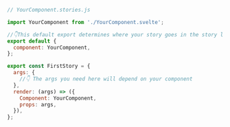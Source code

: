 ```js
// YourComponent.stories.js

import YourComponent from './YourComponent.svelte';

//👇This default export determines where your story goes in the story list
export default {
  component: YourComponent,
};

export const FirstStory = {
  args: {
    //👇 The args you need here will depend on your component
  },
  render: (args) => ({
    Component: YourComponent,
    props: args,
  }),
};
```
